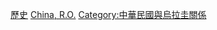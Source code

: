[[Category:中華民國駐美洲大使|歷史]]
[[Category:駐烏拉圭大使|China, R.O.]]
[[Category:中華民國與烏拉圭關係|Category:中華民國與烏拉圭關係]]